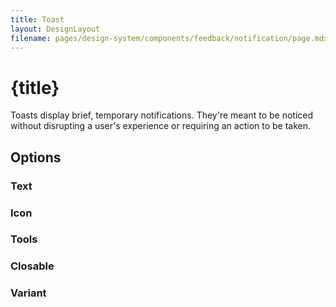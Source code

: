 ```yaml
---
title: Toast
layout: DesignLayout
filename: pages/design-system/components/feedback/notification/page.mdx
---
```



# {title}

Toasts display brief, temporary notifications. They're meant to be noticed without disrupting a user's experience or requiring an action to be taken.


<MainView />

<div style={{ display: "flex", justifyContent: "flex-start", gap: 30, padding: "30px 0"}}>
    <UIComponentLink link="/pages/ui-component/toast/" />
</div>

## Options 


### Text
<OptionsView />

### Icon
<IconView />

### Tools
<ToolsView />

### Closable
<ClosableView />

### Variant
<VariantView />

